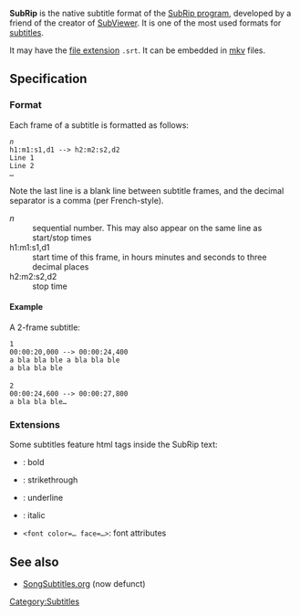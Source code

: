 {{Mux|id=subrip|mod=subtitle}}
{{Wikipedia|SubRip}}

'''SubRip''' is the native subtitle format of the [http://zuggy.wz.cz/ SubRip program], developed by a friend of the creator of [[SubViewer]]. It is one of the most used formats for [[subtitles]].

It may have the [[file extension]] <code>.srt</code>. It can be embedded in [[Matroska|mkv]] files.

== Specification ==
=== Format ===
Each frame of a subtitle is formatted as follows:
<!--Begin format code-->
 <var>n</var>
 h1:m1:s1,d1 --> h2:m2:s2,d2
 Line 1
 Line 2
 &hellip;
 
<!--End format code-->
Note the last line is a blank line between subtitle frames, and the decimal separator is a comma (per French-style).

;<var>n</var>
:sequential number.  This may also appear on the same line as start/stop times
;<nowiki>h1:m1:s1,d1</nowiki>
:start time of this frame, in hours minutes and seconds to three decimal places
;<nowiki>h2:m2:s2,d2</nowiki>
:stop time

==== Example ====
A 2-frame subtitle:
<!--Begin example code-->
 1
 00:00:20,000 --> 00:00:24,400
 a bla bla ble a bla bla ble
 a bla bla ble
 
 2
 00:00:24,600 --> 00:00:27,800
 a bla bla ble&hellip;
<!--End example code-->

=== Extensions ===
Some subtitles feature html tags inside the SubRip text:
* {{Tag pair|b}}: bold
* {{Tag pair|s}}: strikethrough
* {{Tag pair|u}}: underline
* {{Tag pair|i}}: italic
* <code><nowiki>&lt;font color=&hellip; face=&hellip;&gt;</nowiki></code>: font attributes

== See also ==
* [[SongSubtitles.org]] (now defunct)

[[Category:Subtitles]]